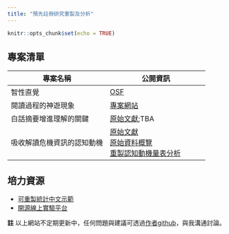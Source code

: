```yaml
---
title: "預先註冊研究重製及分析"
---
```


```r
knitr::opts_chunk$set(echo = TRUE)
```

## 專案清單

|專案名稱|公開資訊|
|---|---|
|智性直覺|[OSF](https://osf.io/6trj5/)|
|閱讀過程的神遊現象|[專案網站](https://scgeeker.github.io/MW_Project/)|
|白話摘要增進理解的關鍵|[原始文獻](https://doi.org/10.1525/collabra.18898);TBA|
|吸收解讀危機資訊的認知動機|[原始文獻](https://www.nature.com/articles/s41598-021-86088-3)<br/>[原始資料概覽](Projects/202107_CM/overview.html)<br/>[重製認知動機量表分析](Projects/202107_CM/NC.html)|


## 培力資源


- [可重製統計中文示範](https://scgeeker.github.io/Reproducible_STAT/)
- [開源線上實驗平台](https://scgeeker.github.io/Online_EXP/)


**註** 以上網站不定期更新中，任何問題與建議可透過[作者github](https://github.com/SCgeeker)，與我溝通討論。